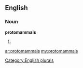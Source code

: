 ==English==

===Noun===
'''protomammals'''

# {{plural of|[[protomammal]]}}

[[Category:English plurals]]

[[ar:protomammals]]
[[my:protomammals]]